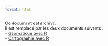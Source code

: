 ```yaml
---
format: html
---
```


Ce document est archivé.   
Il est remplacé par les deux documents suivants :   
- [Géomatique avec R](https://rcarto.github.io/geomatique_avec_r/)  
- [Cartographie avec R](https://rcarto.github.io/cartographie_avec_r/)
